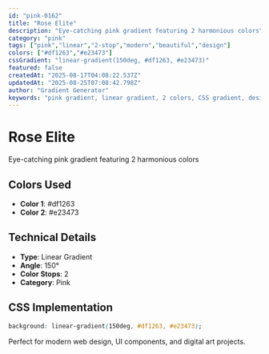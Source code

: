 ```yaml
---
id: "pink-0162"
title: "Rose Elite"
description: "Eye-catching pink gradient featuring 2 harmonious colors"
category: "pink"
tags: ["pink","linear","2-stop","modern","beautiful","design"]
colors: ["#df1263","#e23473"]
cssGradient: "linear-gradient(150deg, #df1263, #e23473)"
featured: false
createdAt: "2025-08-17T04:08:22.537Z"
updatedAt: "2025-08-25T07:08:42.798Z"
author: "Gradient Generator"
keywords: "pink gradient, linear gradient, 2 colors, CSS gradient, design, #df1263, #e23473"
---
```


# Rose Elite

Eye-catching pink gradient featuring 2 harmonious colors

## Colors Used
- **Color 1**: #df1263
- **Color 2**: #e23473

## Technical Details
- **Type**: Linear Gradient
- **Angle**: 150°
- **Color Stops**: 2
- **Category**: Pink

## CSS Implementation
```css
background: linear-gradient(150deg, #df1263, #e23473);
```

Perfect for modern web design, UI components, and digital art projects.
